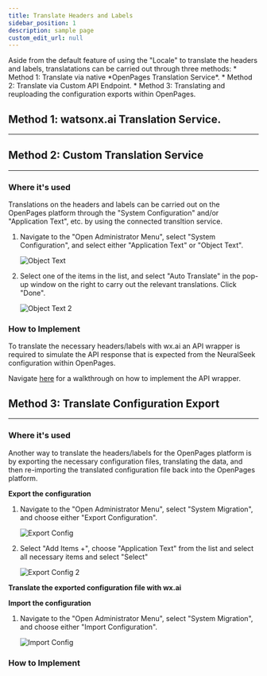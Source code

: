 ```yaml
---
title: Translate Headers and Labels
sidebar_position: 1
description: sample page
custom_edit_url: null
---
```


<div style={{ borderBottom: '1px solid #000', marginTop: '20px', marginBottom: '20px' }}></div>
Aside from the default feature of using the "Locale" to translate the headers and labels, translatations can be carried out through three methods:
* Method 1: Translate via native *OpenPages Translation Service*.
* Method 2: Translate via Custom API Endpoint.
* Method 3: Translating and reuploading the configuration exports within OpenPages.

## Method 1: watsonx.ai Translation Service.
--------



## Method 2: Custom Translation Service
--------

### Where it's used

Translations on the headers and labels can be carried out on the OpenPages platform through the "System Configuration" and/or "Application Text", etc. by using the connected transltion service.

1. Navigate to the "Open Administrator Menu", select "System Configuration", and select either "Application Text" or "Object Text".

    ![Object Text](https://media.github.ibm.com/user/386696/files/1a50c0d2-bb16-43ab-838a-a0549091a235)

2. Select one of the items in the list, and select "Auto Translate" in the pop-up window on the right to carry out the relevant translations. Click "Done".

    ![Object Text 2](https://media.github.ibm.com/user/386696/files/72a643bc-1d3d-4605-acbb-89f12632b410)


### How to Implement

To translate the necessary headers/labels with wx.ai an API wrapper is required to simulate the API response that is expected from the NeuralSeek configuration within OpenPages.

Navigate [here](https://cloud.ibm.com/resources) for a walkthrough on how to implement the API wrapper.





## Method 3: Translate Configuration Export
--------

### Where it's used

Another way to translate the headers/labels for the OpenPages platform is by exporting the necessary configuration files, translating the data, and then re-importing the translated configuration file back into the OpenPages platform.

**Export the configuration**
1. Navigate to the "Open Administrator Menu", select "System Migration", and choose either "Export Configuration".

    ![Export Config](https://media.github.ibm.com/user/386696/files/6b8437d7-0b39-42bc-8f0e-ccdc83bb8f7c)
2. Select "Add Items +", choose "Application Text" from the list and select all necessary items and select "Select"

    ![Export Config 2](https://media.github.ibm.com/user/386696/files/f32ccb19-cd94-443a-8b50-0d77e84fede2)

**Translate the exported configuration file with wx.ai**

**Import the configuration**
1. Navigate to the "Open Administrator Menu", select "System Migration", and choose either "Import Configuration".

    ![Import Config](https://media.github.ibm.com/user/386696/files/6b8437d7-0b39-42bc-8f0e-ccdc83bb8f7c)

### How to Implement

